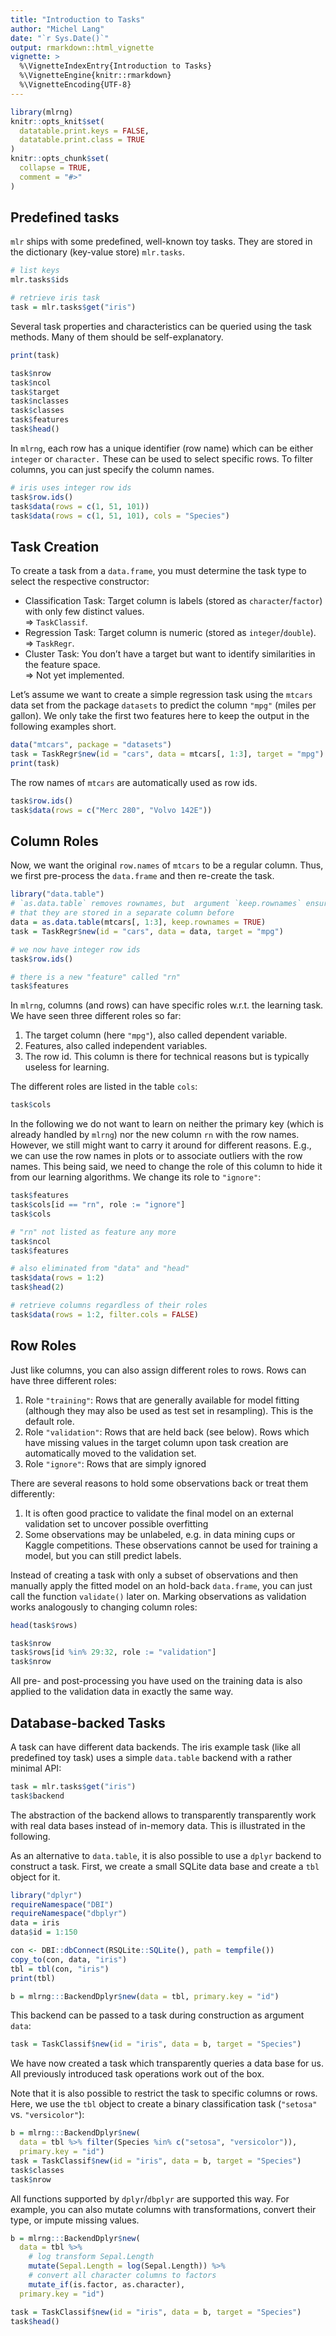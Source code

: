 ```yaml
---
title: "Introduction to Tasks"
author: "Michel Lang"
date: "`r Sys.Date()`"
output: rmarkdown::html_vignette
vignette: >
  %\VignetteIndexEntry{Introduction to Tasks}
  %\VignetteEngine{knitr::rmarkdown}
  %\VignetteEncoding{UTF-8}
---
```


```r
library(mlrng)
knitr::opts_knit$set(
  datatable.print.keys = FALSE,
  datatable.print.class = TRUE
)
knitr::opts_chunk$set(
  collapse = TRUE,
  comment = "#>"
)
```

## Predefined tasks

`mlr` ships with some predefined, well-known toy tasks.
They are stored in the dictionary (key-value store) `mlr.tasks`.

```r
# list keys
mlr.tasks$ids

# retrieve iris task
task = mlr.tasks$get("iris")
```

Several task properties and characteristics can be queried using the task methods.
Many of them should be self-explanatory.

```r
print(task)

task$nrow
task$ncol
task$target
task$nclasses
task$classes
task$features
task$head()
```

In `mlrng`, each row has a unique identifier (row name) which can be either `integer` or `character.`
These can be used to select specific rows.
To filter columns, you can just specify the column names.
```r
# iris uses integer row ids
task$row.ids()
task$data(rows = c(1, 51, 101))
task$data(rows = c(1, 51, 101), cols = "Species")
```


## Task Creation

To create a task from a `data.frame`, you must determine the task type to select the respective constructor:

* Classification Task: Target column is labels (stored as `character`/`factor`) with only few distinct values.
  <br>$\Rightarrow$ `TaskClassif`.
* Regression Task: Target column is numeric (stored as `integer`/`double`).
  <br>$\Rightarrow$ `TaskRegr`.
* Cluster Task: You don't have a target but want to identify similarities in the feature space.
  <br>$\Rightarrow$ Not yet implemented.

Let's assume we want to create a simple regression task using the `mtcars` data set from the package `datasets` to predict the column `"mpg"` (miles per gallon).
We only take the first two features here to keep the output in the following examples short.

```r
data("mtcars", package = "datasets")
task = TaskRegr$new(id = "cars", data = mtcars[, 1:3], target = "mpg")
print(task)
```

The row names of `mtcars` are automatically used as row ids.
```r
task$row.ids()
task$data(rows = c("Merc 280", "Volvo 142E"))
```


## Column Roles

Now, we want the original `row.names` of `mtcars` to be a regular column.
Thus, we first pre-process the `data.frame` and then re-create the task.
```r
library("data.table")
# `as.data.table` removes rownames, but  argument `keep.rownames` ensures
# that they are stored in a separate column before
data = as.data.table(mtcars[, 1:3], keep.rownames = TRUE)
task = TaskRegr$new(id = "cars", data = data, target = "mpg")

# we now have integer row ids
task$row.ids()

# there is a new "feature" called "rn"
task$features
```

In `mlrng`, columns (and rows) can have specific roles w.r.t. the learning task.
We have seen three different roles so far:

1. The target column (here `"mpg"`), also called dependent variable.
2. Features, also called independent variables.
3. The row id. This column is there for technical reasons but is typically useless for learning.

The different roles are listed in the table `cols`:
```r
task$cols
```

In the following we do not want to learn on neither the primary key (which is already handled by `mlrng`) nor the new column `rn` with the row names.
However, we still might want to carry it around for different reasons.
E.g., we can use the row names in plots or to associate outliers with the row names.
This being said, we need to change the role of this column to hide it from our learning algorithms.
We change its role to `"ignore"`:
```r
task$features
task$cols[id == "rn", role := "ignore"]
task$cols

# "rn" not listed as feature any more
task$ncol
task$features

# also eliminated from "data" and "head"
task$data(rows = 1:2)
task$head(2)

# retrieve columns regardless of their roles
task$data(rows = 1:2, filter.cols = FALSE)
```

## Row Roles

Just like columns, you can also assign different roles to rows.
Rows can have three different roles:

1. Role `"training"`:
   Rows that are generally available for model fitting (although they may also be used as test set in resampling).
   This is the default role.
2. Role `"validation"`:
   Rows that are held back (see below).
   Rows which have missing values in the target column upon task creation are automatically moved to the validation set.
2. Role `"ignore"`: Rows that are simply ignored

There are several reasons to hold some observations back or treat them differently:

1. It is often good practice to validate the final model on an external validation set to uncover possible overfitting
2. Some observations may be unlabeled, e.g. in data mining cups or Kaggle competitions.
   These observations cannot be used for training a model, but you can still predict labels.

Instead of creating a task with only a subset of observations and then manually apply the fitted model on an hold-back `data.frame`, you can just call the function `validate()` later on.
Marking observations as validation works analogously to changing column roles:
```r
head(task$rows)

task$nrow
task$rows[id %in% 29:32, role := "validation"]
task$nrow
```

All pre- and post-processing you have used on the training data is also applied to the validation data in exactly the same way.


## Database-backed Tasks

A task can have different data backends.
The iris example task (like all predefined toy task) uses a simple `data.table` backend with a rather minimal API:
```r
task = mlr.tasks$get("iris")
task$backend
```
The abstraction of the backend allows to transparently transparently work with real data bases instead of in-memory data.
This is illustrated in the following.

As an alternative to `data.table`, it is also possible to use a `dplyr` backend to construct a task.
First, we create a small SQLite data base and create a `tbl` object for it.

```r
library("dplyr")
requireNamespace("DBI")
requireNamespace("dbplyr")
data = iris
data$id = 1:150

con <- DBI::dbConnect(RSQLite::SQLite(), path = tempfile())
copy_to(con, data, "iris")
tbl = tbl(con, "iris")
print(tbl)
```

```r
b = mlrng:::BackendDplyr$new(data = tbl, primary.key = "id")
```

This backend can be passed to a task during construction as argument `data`:

```r
task = TaskClassif$new(id = "iris", data = b, target = "Species")
```
We have now created a task which transparently queries a data base for us.
All previously introduced task operations work out of the box.

Note that it is also possible to restrict the task to specific columns or rows.
Here, we use the `tbl` object to create a binary classification task (`"setosa"` vs. `"versicolor"`):
```r
b = mlrng:::BackendDplyr$new(
  data = tbl %>% filter(Species %in% c("setosa", "versicolor")),
  primary.key = "id")
task = TaskClassif$new(id = "iris", data = b, target = "Species")
task$classes
task$nrow
```
All functions supported by `dplyr`/`dbplyr` are supported this way.
For example, you can also mutate columns with transformations, convert their type, or impute missing values.
```r
b = mlrng:::BackendDplyr$new(
  data = tbl %>%
    # log transform Sepal.Length
    mutate(Sepal.Length = log(Sepal.Length)) %>%
    # convert all character columns to factors
    mutate_if(is.factor, as.character),
  primary.key = "id")

task = TaskClassif$new(id = "iris", data = b, target = "Species")
task$head()
```
